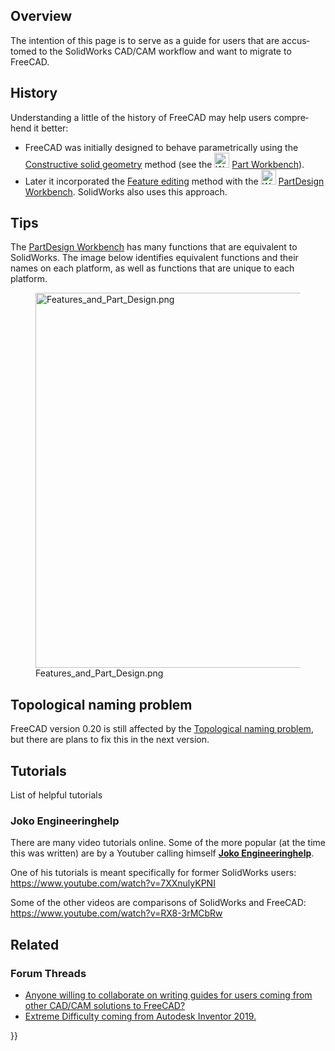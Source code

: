 <languages/>
{{UnfinishedDocu}}
{{TOCright}}

<div lang="en" dir="ltr" class="mw-content-ltr">
== Overview ==
</div>

<div lang="en" dir="ltr" class="mw-content-ltr">
The intention of this page is to serve as a guide for users that are accustomed to the SolidWorks CAD/CAM workflow and want to migrate to FreeCAD.
</div>

<div lang="en" dir="ltr" class="mw-content-ltr">
== History ==
</div>

<div lang="en" dir="ltr" class="mw-content-ltr">
Understanding a little of the history of FreeCAD may help users comprehend it better: 
* FreeCAD was initially designed to behave parametrically using the [[Constructive_solid_geometry|Constructive solid geometry]] method (see the [[Image:Workbench_Part.svg|24px]] [[Part_Workbench|Part Workbench]]). 
* Later it incorporated the [[Feature_editing|Feature editing]] method with the [[Image:Workbench_PartDesign.svg|24px]] [[PartDesign_Workbench|PartDesign Workbench]]. SolidWorks also uses this approach.
</div>

<div lang="en" dir="ltr" class="mw-content-ltr">
== Tips ==
</div>

<div lang="en" dir="ltr" class="mw-content-ltr">
The [[PartDesign_Workbench|PartDesign Workbench]] has many functions that are equivalent to SolidWorks. The image below identifies equivalent functions and their names on each platform, as well as functions that are unique to each platform.
</div>

[[File:Features and Part Design.png|600px]]
<div lang="en" dir="ltr" class="mw-content-ltr">
{{Caption|A comparison between FreeCAD and SolidWorks. Click the image for a higher resolution.}}
</div>

<div lang="en" dir="ltr" class="mw-content-ltr">
== Topological naming problem ==
</div>

<div lang="en" dir="ltr" class="mw-content-ltr">
FreeCAD version 0.20 is still affected by the [[Topological_naming_problem|Topological naming problem]], but there are plans to fix this in the next version.
</div>

<div lang="en" dir="ltr" class="mw-content-ltr">
== Tutorials ==
</div>

<div lang="en" dir="ltr" class="mw-content-ltr">
List of helpful tutorials
</div>

<div lang="en" dir="ltr" class="mw-content-ltr">
=== Joko Engineeringhelp ===
</div>

<div lang="en" dir="ltr" class="mw-content-ltr">
There are many video tutorials online. Some of the more popular (at the time this was written) are by a Youtuber calling himself [https://www.youtube.com/channel/UC-CubOaooNwC-3RBKUoAOQQ/videos '''Joko Engineeringhelp'''].
</div>

<div lang="en" dir="ltr" class="mw-content-ltr">
One of his tutorials is meant specifically for former SolidWorks users: https://www.youtube.com/watch?v=7XXnulyKPNI
</div>

<div lang="en" dir="ltr" class="mw-content-ltr">
Some of the other videos are comparisons of SolidWorks and FreeCAD: https://www.youtube.com/watch?v=RX8-3rMCbRw
</div>

<div lang="en" dir="ltr" class="mw-content-ltr">
== Related ==
</div>

<div lang="en" dir="ltr" class="mw-content-ltr">
=== Forum Threads ===
</div>

<div lang="en" dir="ltr" class="mw-content-ltr">
* [https://forum.freecad.org/viewtopic.php?f=8&t=42139&p=366957#p357540 Anyone willing to collaborate on writing guides for users coming from other CAD/CAM solutions to FreeCAD?]
* [https://forum.freecad.org/viewtopic.php?f=3&t=42980#p366121 Extreme Difficulty coming from Autodesk Inventor 2019.]
</div>


{{Userdocnavi{{#translation:}}}}
